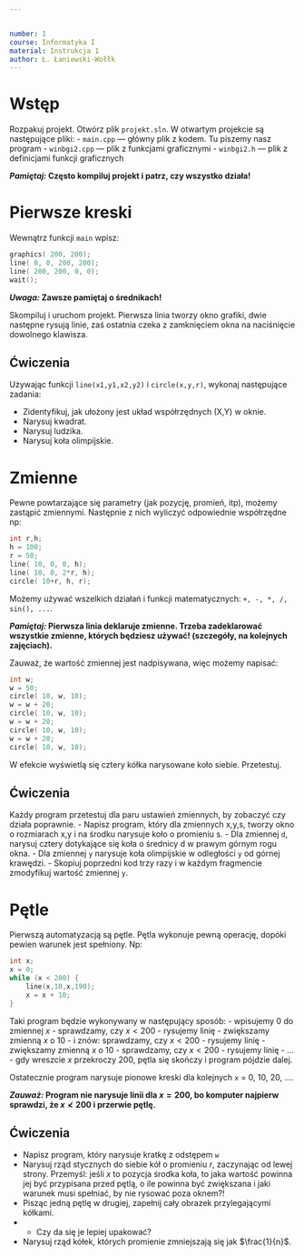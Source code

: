 ```yaml
---


number: 1
course: Informatyka I
material: Instrukcja 1
author: Ł. Łaniewski-Wołłk
---
```



# Wstęp

Rozpakuj projekt. Otwórz plik `projekt.sln`. W otwartym projekcie są następujące pliki:
- `main.cpp` --- główny plik z kodem. Tu piszemy nasz program
- `winbgi2.cpp` --- plik z funkcjami graficznymi
- `winbgi2.h` --- plik z definicjami funkcji graficznych

**_Pamiętaj:_ Często kompiluj projekt i patrz, czy wszystko działa!**


# Pierwsze kreski

Wewnątrz funkcji `main` wpisz:
```c++
graphics( 200, 200);
line( 0, 0, 200, 200);
line( 200, 200, 0, 0);
wait();
```
**_Uwaga:_ Zawsze pamiętaj o średnikach!**

Skompiluj i uruchom projekt. Pierwsza linia tworzy okno grafiki, dwie następne rysują linie, zaś ostatnia czeka z zamknięciem okna na naciśnięcie dowolnego klawisza.


## Ćwiczenia
Używając funkcji `line(x1,y1,x2,y2)` i `circle(x,y,r)`, wykonaj następujące zadania:

- Zidentyfikuj, jak ułożony jest układ współrzędnych (X,Y) w oknie.
- Narysuj kwadrat.
- Narysuj ludzika.
- Narysuj koła olimpijskie.


# Zmienne
Pewne powtarzające się parametry (jak pozycję, promień, itp), możemy zastąpić zmiennymi. Następnie z nich wyliczyć odpowiednie współrzędne np:
```c++
int r,h;
h = 100;
r = 50;
line( 10, 0, 0, h);
line( 10, 0, 2*r, h);
circle( 10+r, h, r);
```
Możemy używać wszelkich działań i funkcji matematycznych: `+, -, *, /, sin(), ...`.

**_Pamiętaj:_ Pierwsza linia deklaruje zmienne. Trzeba zadeklarować wszystkie zmienne, których będziesz używać! (szczegóły, na kolejnych zajęciach).**

Zauważ, że wartość zmiennej jest nadpisywana, więc możemy napisać:
```c++
int w;
w = 50;
circle( 10, w, 10);
w = w + 20;
circle( 10, w, 10);
w = w + 20;
circle( 10, w, 10);
w = w + 20;
circle( 10, w, 10);
```
W efekcie wyświetlą się cztery kółka narysowane koło siebie. Przetestuj.

## Ćwiczenia
Każdy program przetestuj dla paru ustawień zmiennych, by zobaczyć czy działa poprawnie.
- Napisz program, który dla zmiennych x,y,s, tworzy okno o rozmiarach x,y i na środku narysuje koło o promieniu s.
- Dla zmiennej `d`, narysuj cztery dotykające się koła o średnicy d w prawym górnym rogu okna.
- Dla zmiennej `y` narysuje koła olimpijskie w odległości `y` od górnej krawędzi.
- Skopiuj poprzedni kod trzy razy i w każdym fragmencie zmodyfikuj wartość zmiennej `y`.


# Pętle
Pierwszą automatyzacją są pętle. Pętla wykonuje pewną operację, dopóki pewien warunek jest spełniony. Np:
```c++
int x;
x = 0;
while (x < 200) {
    line(x,10,x,190);
    x = x + 10;
}
```
Taki program będzie wykonywany w następujący sposób:
- wpisujemy $0$ do zmiennej $x$
- sprawdzamy, czy $x<200$
- rysujemy linię
- zwiększamy zmienną $x$ o $10$
- i znów: sprawdzamy, czy $x<200$
- rysujemy linię
- zwiększamy zmienną $x$ o $10$
- sprawdzamy, czy $x<200$
- rysujemy linię
- ...
- gdy wreszcie $x$ przekroczy $200$, pętla się skończy i program pójdzie dalej.

Ostatecznie program narysuje pionowe kreski dla kolejnych `x` = 0, 10, 20, ....

**_Zauważ:_ Program nie narysuje linii dla $x=200$, bo komputer najpierw sprawdzi, że $x\not< 200$ i przerwie pętlę.**



## Ćwiczenia
- Napisz program, który narysuje kratkę z odstępem `w`
- Narysuj rząd stycznych do siebie kół o promieniu $r$, zaczynając od lewej strony. Przemyśl: jeśli $x$ to pozycja środka koła, to jaka wartość powinna jej być przypisana przed pętlą, o ile powinna być zwiększana i jaki warunek musi spełniać, by nie rysować poza oknem?!
- Pisząc jedną pętlę w drugiej, zapełnij cały obrazek przylegającymi kółkami.
- *  Czy da się je lepiej upakować?
- Narysuj rząd kółek, których promienie zmniejszają się jak $\frac{1}{n}$.

